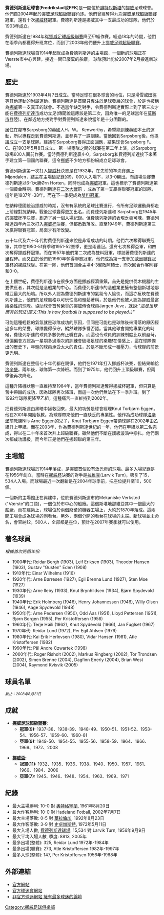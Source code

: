 {{Football club infobox |
  clubname = 費德列斯達 |
  image    = |
  fullname = Fredrikstad Fotballklubb |
  nickname = ''Aristokratene'' (The Aristocrats) |
  founded  = 1903年 |
  city     = [[費德列斯達市|費德列斯達市]]|
  ground   = [[費德列斯達球場|費德列斯達球場]] |
  capacity = 12,565 |
  chairman = Bjørn Jensen |
  manager  = [[Knut_Thorbjørn_Eggen|Knut Thorbjørn Eggen]]|
  league   = [[挪威足球甲级联赛|挪威足球甲级联赛]] |
  season   = 2021 |
  position = 挪甲，第 4 位 |
  pattern_la1=|pattern_b1=|pattern_ra1=|
  leftarm1=FFFFFF|body1=FFFFFF|rightarm1=FFFFFF|shorts1=FF0000|socks1=FFFFFF|
  pattern_la2=|pattern_b2=_thinwhitesides|pattern_ra2=|
  leftarm2=0000FF|body2=0000FF|rightarm2=0000FF|shorts2=FFFFFF|socks2=FFFFFF|
}}

'''費德列斯達足球會'''('''Fredrikstad'''或'''FFK''')是一間位於[[腓特烈斯塔|腓特烈斯塔]]的[[挪威|挪威]]足球球會。他們自2004年起於[[挪威足球超級聯賽|挪威足球超級聯賽]]角逐。他們曾經奪得九次[[挪威足球超級聯賽|挪威足球超級聯賽]]冠軍，還有十次[[挪威杯|挪威杯]]冠軍。費德列斯達是挪威其中一支最成功的球隊，他們於1903年成立。

費德列斯達在1984年從[[挪威足球超級聯賽|挪威足球超級聯賽]]降至甲組作賽。經過18年的時間，他們在兩季內都獲得升班席位，而到了2003年他們便升上[[挪威足球超級聯賽|挪威足球超級聯賽]]。

[[費德列斯達球場|費德列斯達球場]]自1914年起就成為費德列斯達的主場館，一個新的球場正在Værste市中心興建，接近一間已廢棄的船廠。 球隊預計能於2007年2月搬進新球場。

==歷史==
費德列斯達於1903年4月7日成立。當時足球在很多球會的地位，只是滑雪或田徑等其他運動的附屬運動。費德列斯達是首間只專注於足球發展的球會，於是也被稱為[[挪威|挪威]]第一支真正的球會。不過當年缺乏對手，令費德列斯達實際上到了第三次才能在[[腓特烈斯塔|費德列斯達市]]成功立足(傳聞說這應該是第二次，因為唯一的足球當年在[[莫斯市|莫斯市]]登陸)。在鄰近地方找對手對費德列斯達來說當年是十分困難的。

居住在鄰市Sarpsborg的英國人H。W。 Kenworthy，希望能訓練英國本土的運動，所以專程走到費德列斯達，並參與了一課訓練。當他回到Sarpsborg後，他提議成立一支足球隊。建議在Sarpsborg獲得正面回應，結果球會Sarpsborg F。C。在1903年5月8日成立。 第一場兩隊之間的球賽在第二年上演，於Sarpsborg球場600人面前作賽。當時費德列斯達贏4-0，Sarpsborg和費德列斯達接下來著手建立第一個國內聯賽，這令[[挪威|挪威]]不少地方都紛紛成立足球球會。

費德列斯達第一次打入[[挪威杯|挪威杯]]決賽是在1932年，在先前的準決賽遇上Mjøndalen，結主在主場破紀錄的9，000人入場下，以3-0勝出。而該場決賽費德列斯達以6-1大勝Ørn Horten，同時也成為[[挪威|挪威]]冠軍。這也標示了費德列斯達第一個黃金時期。費德列斯達在[[二次大戰|二次大戰]]前 ，成為了第一支贏得聯賽冠軍的球隊，這年是1937年-38年。而在下一季更成為[[雙料冠軍|雙料冠軍]]。

在納粹德國統治挪威的時期，沒有有系統的足球比賽進行，令所有足球運動員都走上前線對抗納粹。戰後足球變得更加出名，而費德列斯達和 Sarpsborg在1945年的[[挪威杯|挪威杯]]準決賽，創造了另一個入場紀錄。但費德列斯達的表現乏善可陳，費德列斯達四年內三次打入[[挪威杯|挪威杯]]決賽，但都悉數落敗。直至1949年，費德列斯達第三次贏得聯賽冠軍，局面才有所改變。

五十年代及六十年代對費德列斯達來說是非常成功的時期。他們六次奪得聯賽冠軍，其中在1950-51賽季和1951-52賽季，更是兩連冠。還有七次奪得亞軍，和四次奪得挪威杯冠軍。而在1957年他們第二次成為雙料冠軍，標誌著費德列斯達的里程碑。而又由於他們於1960年奪得聯賽冠軍，他們成為第一支參加[[歐洲聯賽冠軍杯|歐洲聯賽冠軍杯]]的[[挪威|挪威]]球隊。在第一圈，他們首回合主場4-3擊敗[[阿積士|阿積士]]，而次回合作客則賽和0-0。

在上個世紀，費德列斯達市在很多方面是挪威經濟重鎮，首先是提供伐木機器的主要供應者，其次就是造船業的中心。而費德列斯達市的造船業更擁有整個斯堪地那維亞最大的船塢。所以外人認為費德列斯達市的氣氛令人愉快，而這亦反映在費德列斯達上，他們的足球風格以可玩性高和輕鬆著稱，於是他們也被人認為挪威最富娛樂性的球隊。協助球會首奪榮譽的挪威傳奇球員Jørgen Juve，就說:''"這是足球應有的玩法(原文:This is how football is supposed to be played。)"''

可能這種輕鬆的氣氛就是球隊成功的原因，但同是可能也是球隊後來滑落的原因經過多年的榮譽，球隊變得保守，縱然球隊多番否認。當其他球會開始專業化的時候，費德列斯達的球員多數仍有正職在身。而這也令球員的訓練制度比以前嚴苛，但偏偏會方認為一星期多過兩次的訓練會破壞足球的樂趣!在情感上，這在球隊傑出的歷史下，年輕的球員承受太大的責任，於是不斷形成一種壓力，令球隊的前景更光明。

費德列斯達在整個七十年代都在競爭，他們在1971年打入挪威杯決賽，但結果輸給[[洛辛堡|洛辛堡]]。兩年後，球隊第一次降班。而到了1975年，他們回升上頂級聯賽，但兩季後再次降班。

這種升降機狀態一直維持至1984年，當年費德列斯達奪得挪威杯冠軍，但只算是苦中帶甜的成功，因為球隊再次降班，而這一次他們無法在下一季升班。到了1992年球隊更降至乙組，這種痛苦一直維持到2002年。

把費德列斯達由黑暗中拯救回來，最大的功勞是球會經理Knut Torbjørn Eggen。他在2001年開始執教，為球隊帶來他們一直缺乏的專業性。他作為成功球隊[[洛辛堡|洛辛堡]]前教練Nils Arne Eggen的兒子，Knut Torbjørn Eggen帶領球隊在2002年由乙組升上甲組。而在2003年，作為費德列斯達世紀的一年，他們在甲組以第二名完成，得以在二十年來首次升上超級聯賽。雖然他們不斷在護級漩渦中掙扎，他們兩次都成功護級，而今年正是他們在挪超聯的第三年。

==主場館==
[[費德列斯達球場|費德列斯達球場]]於1914年落成，是挪威首個設有泛光燈的球場。最多入場紀錄是在1956年創立，當時在[[挪威杯|挪威杯]]決賽的對手是[[拉維克|拉維克]](Larvik Turn)，吸引了15，534人入場。而球場最近一次翻新是在2004年球季前，把座位提升至10，500個。

一個新的主場館正在興建中，位於費德列斯達市的Mekaniske Verksted ("Værste"的口語)，一個位於市中心的船廠。這個斯堪地那維亞其中一個最大的船廠，而在建築上，球場位於兩個廢棄的機器工場上，大約於1870年落成。這兩間工場會成為球場的側看台。另外，兩個分開的看台在球場的末端。新球場並未命名，會容納12，500人，全部都是座位，預計在2007年賽季就可以使用。

==著名球員==
''根據首次亮相年份:''
*1900年代: Reidar Bergh (1903), Leif Eriksen (1903), Theodor Hansen (1903), Gustav "Gusten" Eden (1908)
*1910年代: Einar Wilhelms (1916)
*1920年代: Arne Børresen (1927), Egil Brenna Lund (1927), Sten Moe (1927)
*1930年代: Arne Ileby (1933), Knut Brynhildsen (1934), Bjørn Spydevold (1939)
*1940年代: Erik Holmberg (1946), Henry Johannessen (1946), Willy Olsen (1946), Aage Spydevold (1948)
*1950年代: Arne Pedersen (1950), Odd Aas (1951), Lloyd Pettersen (1951), Bjørn Borgen (1955), Per Kristoffersen (1956)
*1960年代: Terje Høili (1962), Knut Spydevold (1966), Jan Fuglset (1967)
*1970年代: Reidar Lund (1972), Per Egil Ahlsen (1976)
*1980年代: Kai Erik Herlovsen (1980), Vidar Hansen (1981), Atle Kristoffersen (1982)
*1990年代: Pål Andre Czwartek (1998)
*2000年代: Roger Risholt (2002), Markus Ringberg (2002), Tor Trondsen (2002), Simen Brenne (2004), Dagfinn Enerly (2004), Brian West (2004), Raymond Kvisvik (2005)

==球員名單==
<small>''截止：2008年8月21日''</small>
{{Fs start}}
{{Fs player|no=1|pos=GK|nat=Norway|name=[[倫拿|倫拿]]}}
{{Fs player|no=2|pos=DF|nat=Norway|name=[[捷華迪|捷華迪]]}}
{{Fs player|no=3|pos=DF|nat=Sweden|name=[[謝伯蘭|謝伯蘭]]}}
{{Fs player|no=4|pos=DF|nat=Norway|name=[[馬天遜|馬天遜]]}}
{{Fs player|no=5|pos=DF|nat=Norway|name=[[沙賓尼|沙賓尼]]}}
{{Fs player|no=6|pos=MF|nat=Norway|name=[[藍保|藍保]]}}
{{Fs player|no=7|pos=MF|nat=Australia|name=[[威文|威文]]}}
{{Fs player|no=9|pos=DF|nat=Estonia|name=[[比路查|比路查]]}}
{{Fs player|no=10|pos=FW|nat=Ghana|name=[[多米尼克·阿迪亚|艾迪耶亞]]}}
{{Fs player|no=11|pos=FW|nat=Brazil|name=[[達哥斯達|達哥斯達]]|other=AGM外借}}
{{Fs player|no=12|pos=GK|nat=Norway|name=[[史托|史托]]}}
{{Fs player|no=14|pos=MF|nat=Norway|name=[[基斯域|基斯域]]}}
{{Fs player|no=15|pos=MF|nat=Norway|name=[[祖智湯馬臣|祖智湯馬臣]]}}
{{Fs player|no=16|pos=MF|nat=Norway|name=[[艾維斯達|艾維斯達]]}}
{{Fs mid}}
{{Fs player|no=17|pos=DF|nat=Brazil|name=[[柏列拿|柏列拿]]}}
{{Fs player|no=19|pos=MF|nat=Sweden|name=[[鐵史卓|鐵史卓]]}}
{{Fs player|no=20|pos=FW|nat=Ivory Coast|name=[[科方拿|科方拿]]|other=[[查爾頓|查爾頓]]外借}}
{{Fs player|no=21|pos=MF|nat=Norway|name=[[加司|加司]]}}
{{Fs player|no=22|pos=GK|nat=Sweden|name=[[柯倫|柯倫]]|other=[[AIK蘇納|AIK蘇納]]外借}}
{{Fs player|no=24|pos=DF|nat=Norway|name=[[奧化治|奧化治]]}}
{{Fs player|no=25|pos=GK|nat=Norway|name=[[巴拉田|巴拉田]]}}
{{Fs player|no=26|pos=MF|nat=Ivory Coast|name=[[哥亞度|哥亞度]]|[[查爾頓|查爾頓]]外借}}
{{Fs player|no=27|pos=FW|nat=Iceland|name=[[加羅祖漢臣|加羅祖漢臣]]}}
{{Fs player|no=28|pos=DF|nat=Norway|name=[[荷科臣|荷科臣]]}}
{{Fs player|no=29|pos=FW|nat=Norway|name=[[卓臣|卓臣]]}}
{{Fs player|no=77|pos=MF|nat=Sweden|name=[[巴森|巴森]]}}
{{Fs player|no=##|pos=FW|nat=United States|name=[[拜仁韋斯|拜仁韋斯]]}}
{{Fs end}}

==成就==
*'''[[挪威足球超級聯賽|挪威足球超級聯賽]]:''' 
**'''冠軍(9):''' 1937-38、1938-39、1948-49、1950-51、1951-52、1953-54、1956-57、1959-60、1960-61
**'''亞軍(9):''' 1949-50、1954-55、1955-56、1958-59、1964、1966、1969、1972、2008

*'''[[挪威盃|挪威盃]]:'''
**'''冠軍(11):''' 1932、1935、1936、1938、1940、1950、1957、1961、1966、1984、2006
**'''亞軍(7):''' 1945、1946、1948、1954、1963、1969、1971

==紀錄==
*最大主場勝利: 10-0 對 [[奧特格寧蘭|奧特格寧蘭]], 1961年8月20日
*最大作客勝利: 10-0 對 Hadeland Fotball,  2002年7月7日
*最大主場落敗: 0-5 對 [[華拉倫加|華拉倫加]], 1992年8月23日
*最大作客落敗: 3-9 對 [[史卓加斯特|史卓加斯特]], 1972年5月11日
*最大入場人數, [[費德列斯達球場|費德列斯達球場]]: 15,534 對 Larvik Turn, 1956年9月9日
*最大平均入場人數, 季度: 8813, 2005年
*最多出場(整體): 325, Reidar Lund 1972年-1984年
*最多出場(聯賽): 273, Atle Kristoffersen 1982年-1997年
*最多入球(整體): 147, Per Kristoffersen 1956年-1968年

==外部連結==
* [http://www.fredrikstadfk.no/ 官方網站] {{Wayback|url=http://www.fredrikstadfk.no/ |date=20170831091602 }}
* [http://www.plankehaugen.no/ 官方球迷會網站] {{Wayback|url=http://www.plankehaugen.no/ |date=20200111231904 }}
* [http://www.ffksupporter.net/ 非官方球迷網站,擁有最多球迷的論壇] {{Wayback|url=http://www.ffksupporter.net/ |date=20201220181610 }}


{{DEFAULTSORT:Fredrikstad FK}}
{{挪超}}
[[Category:挪威足球俱樂部|Category:挪威足球俱樂部]]